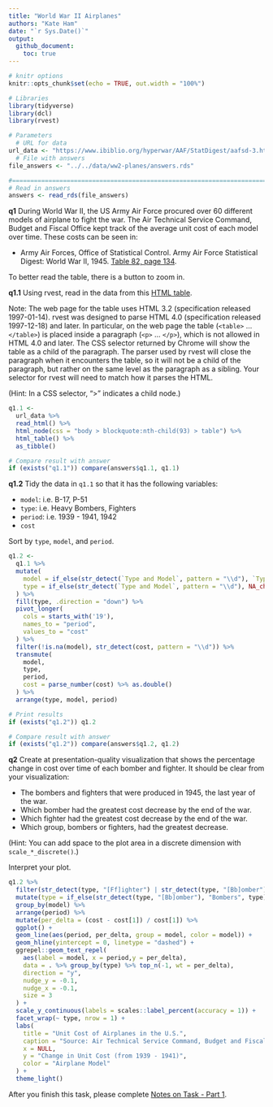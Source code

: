 ```yaml
---
title: "World War II Airplanes"
authors: "Kate Ham"
date: "`r Sys.Date()`"
output: 
  github_document:
    toc: true
---
```


```r
# knitr options
knitr::opts_chunk$set(echo = TRUE, out.width = "100%")
```

```r
# Libraries
library(tidyverse)
library(dcl)
library(rvest)

# Parameters
  # URL for data
url_data <- "https://www.ibiblio.org/hyperwar/AAF/StatDigest/aafsd-3.html"
  # File with answers
file_answers <- "../../data/ww2-planes/answers.rds"

#===============================================================================
# Read in answers
answers <- read_rds(file_answers)
```

__q1__ During World War II, the US Army Air Force procured over 60 different models of airplane to fight the war. The Air Technical Service Command, Budget and Fiscal Office kept track of the average unit cost of each model over time. These costs can be seen in:

* Army Air Forces, Office of Statistical Control. Army Air Force Statistical Digest: World War II, 1945. [Table 82, page 134](https://archive.org/details/ArmyAirForcesStatisticalDigestWorldWarII/page/n151).

To better read the table, there is a button to zoom in.

__q1.1__ Using rvest, read in the data from this [HTML table](https://www.ibiblio.org/hyperwar/AAF/StatDigest/aafsd-3.html#t82).

Note: The web page for the table uses HTML 3.2 (specification released 1997-01-14). rvest was designed to parse HTML 4.0 (specification released 1997-12-18) and later. In particular, on the web page the table (`<table>` ... `</table>`) is placed inside a paragraph (`<p>` ... `</p>`), which is not allowed in HTML 4.0 and later. The CSS selector returned by Chrome will show the table as a child of the paragraph. The parser used by rvest will close the paragraph when it encounters the table, so it will not be a child of the paragraph, but rather on the same level as the paragraph as a sibling. Your selector for rvest will need to match how it parses the HTML.

(Hint: In a CSS selector, ">" indicates a child node.)

```r
q1.1 <- 
  url_data %>% 
  read_html() %>% 
  html_node(css = "body > blockquote:nth-child(93) > table") %>% 
  html_table() %>% 
  as_tibble()

# Compare result with answer
if (exists("q1.1")) compare(answers$q1.1, q1.1)
```

__q1.2__ Tidy the data in `q1.1` so that it has the following variables:

* `model`: i.e. B-17, P-51
* `type`: i.e. Heavy Bombers, Fighters
* `period`: i.e. 1939 - 1941, 1942
* `cost`

Sort by `type`, `model`, and `period`.

```r
q1.2 <-   
  q1.1 %>% 
  mutate(
    model = if_else(str_detect(`Type and Model`, pattern = "\\d"), `Type and Model`, NA_character_),
    type = if_else(str_detect(`Type and Model`, pattern = "\\d"), NA_character_, `Type and Model`)
  ) %>% 
  fill(type, .direction = "down") %>% 
  pivot_longer(
    cols = starts_with('19'),
    names_to = "period",
    values_to = "cost"
  ) %>% 
  filter(!is.na(model), str_detect(cost, pattern = "\\d")) %>% 
  transmute(
    model,
    type,
    period,
    cost = parse_number(cost) %>% as.double()
  ) %>% 
  arrange(type, model, period)

# Print results
if (exists("q1.2")) q1.2

# Compare result with answer
if (exists("q1.2")) compare(answers$q1.2, q1.2)
```

__q2__ Create at presentation-quality visualization that shows the percentage change in cost over time of each bomber and fighter. It should be clear from your visualization:

* The bombers and fighters that were produced in 1945, the last year of the war.
* Which bomber had the greatest cost decrease by the end of the war.
* Which fighter had the greatest cost decrease by the end of the war.
* Which group, bombers or fighters, had the greatest decrease.

(Hint: You can add space to the plot area in a discrete dimension with `scale_*_discrete()`.)

Interpret your plot.

<!-- Use following chunk for plot. -->

```r
q1.2 %>% 
  filter(str_detect(type, "[Ff]ighter") | str_detect(type, "[Bb]omber")) %>% 
  mutate(type = if_else(str_detect(type, "[Bb]omber"), "Bombers", type)) %>% 
  group_by(model) %>% 
  arrange(period) %>% 
  mutate(per_delta = (cost - cost[1]) / cost[1]) %>% 
  ggplot() +
  geom_line(aes(period, per_delta, group = model, color = model)) +
  geom_hline(yintercept = 0, linetype = "dashed") +
  ggrepel::geom_text_repel(
    aes(label = model, x = period,y = per_delta),
    data = . %>% group_by(type) %>% top_n(-1, wt = per_delta),
    direction = "y",
    nudge_y = -0.1,
    nudge_x = -0.1,
    size = 3
  ) +
  scale_y_continuous(labels = scales::label_percent(accuracy = 1)) +
  facet_wrap(~ type, nrow = 1) +
  labs(
    title = "Unit Cost of Airplanes in the U.S.",
    caption = "Source: Air Technical Service Command, Budget and Fiscal Office",
    x = NULL,
    y = "Change in Unit Cost (from 1939 - 1941)",
    color = "Airplane Model"
  ) +
  theme_light()
```



After you finish this task, please complete [Notes on Task - Part 1](https://forms.gle/NdSN5Tye6EtMiXAm8).
